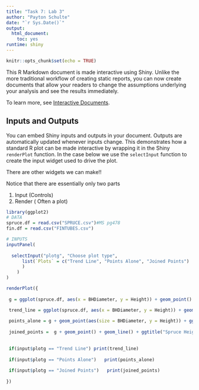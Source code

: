 ```yaml
---
title: "Task 7: Lab 3"
author: "Payton Schulte"
date: "`r Sys.Date()`"
output: 
  html_document:
    toc: yes
runtime: shiny
---
```


```r
knitr::opts_chunk$set(echo = TRUE)
```

This R Markdown document is made interactive using Shiny. Unlike the more traditional workflow of creating static reports, you can now create documents that allow your readers to change the assumptions underlying your analysis and see the results immediately. 

To learn more, see [Interactive Documents](http://rmarkdown.rstudio.com/authoring_shiny.html).

## Inputs and Outputs

You can embed Shiny inputs and outputs in your document. Outputs are automatically updated whenever inputs change.  This demonstrates how a standard R plot can be made interactive by wrapping it in the Shiny `renderPlot` function. In the case below we use the `selectInput` function to create the input widget used to drive the plot.

There are other widgets we can make!!

Notice that there are essentially only two parts

 1. Input (Controls)
 2. Render ( Often a plot)

```r
library(ggplot2)
# DATA
spruce.df = read.csv("SPRUCE.csv")#MS pg478
fin.df = read.csv("FINTUBES.csv")

# INPUTS
inputPanel(
  
  selectInput("plotg", "Choose plot type",
      list(`Plots` = c("Trend Line", "Points Alone", "Joined Points")
      )
    )
)

renderPlot({
  
 g = ggplot(spruce.df, aes(x = BHDiameter, y = Height)) + geom_point() + ggtitle("Spruce Height vs Breast Height Diameter") + labs(x = "Breast Height Diameter (cm)", y = "Spruce Height (m)")

 trend_line = ggplot(spruce.df, aes(x = BHDiameter, y = Height)) + geom_smooth(method = "lm") + ggtitle("Spruce Height vs Breast Height Diameter - Payton Schulte") + labs(x = "Breast Height Diameter (cm)", y = "Spruce Height (m)")
 
 points_alone = g + geom_point(aes(size = BHDiameter, y = Height)) + ggtitle("Spruce Height vs Breast Height Diameter - Payton Schulte") + labs(x = "Breast Height Diameter (cm)", y = "Spruce Height (m)")
 
 joined_points =  g + geom_point() + geom_line() + ggtitle("Spruce Height vs Breast Height Diameter - Payton Schulte")
  
 
 if(input$plotg == "Trend Line") print(trend_line)
 
 if(input$plotg == "Points Alone")   print(points_alone)
 
 if(input$plotg == "Joined Points")   print(joined_points)
 
})
```
